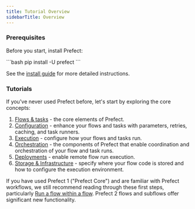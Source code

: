 ```yaml
---
title: Tutorial Overview
sidebarTitle: Overview
---
```


### Prerequisites

Before you start, install Prefect:

<div class="terminal">
```bash
pip install -U prefect
```
</div>

See the [install guide](/2.9.0/getting-started/installation/) for more detailed instructions.

### Tutorials
If you've never used Prefect before, let's start by exploring the core concepts:

1. [Flows & tasks](/2.9.0/tutorials/first-steps/) - the core elements of Prefect.
2. [Configuration](/2.9.0/tutorials/flow-task-config/) - enhance your flows and tasks with parameters, retries, caching, and task runners.
3. [Execution](/2.9.0/tutorials/execution/) - configure how your flows and tasks run.
4. [Orchestration](/2.9.0/tutorials/orchestration/) - the components of Prefect that enable coordination and orchestration of your flow and task runs.
5. [Deployments](/2.9.0/tutorials/deployments/) - enable remote flow run execution.
6. [Storage & Infrastructure](/2.9.0/tutorials/storage/) - specify where your flow code is stored and how to configure the execution environment.

If you have used Prefect 1 ("Prefect Core") and are familiar with Prefect workflows, we still recommend reading through these first steps, particularly [Run a flow within a flow](/2.9.0/tutorials/first-steps/#run-a-flow-within-a-flow). Prefect 2 flows and subflows offer significant new functionality.


